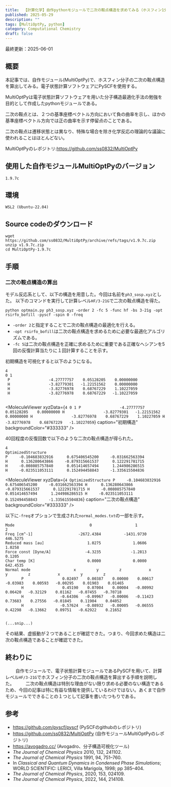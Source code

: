 ---
title:  【計算化学】自作pythonモジュールで二次の鞍点構造を求めてみる（ホスフィン1分子）
published: 2025-05-29
description: ""
tags: [MultiOptPy, python]
category: Computational Chemistry
draft: false
---
最終更新：2025-06-01



## 概要

本記事では、自作モジュール(MultiOptPy)で、ホスフィン分子の二次の鞍点構造を算出してみる。電子状態計算ソフトウェアにPySCFを使用する。

MultiOptPyは電子状態計算ソフトウェアを用いた分子構造最適化手法の勉強を目的として作成したpythonモジュールである。

二次の鞍点とは、２つの基準座標ベクトル方向において負の曲率を示し、ほかの基準座標ベクトル方向では正の曲率を示す停留点のことである。

二次の鞍点は遷移状態とは異なり、特殊な場合を除き化学反応の理論的な議論に使われることはほとんどない。

MultiOptPyのレポジトリ:https://github.com/ss0832/MultiOptPy



## 使用した自作モジュールMultiOptPyのバージョン
```
1.9.7c
```
## 環境
```
WSL2 (Ubuntu-22.04)
```
## Source codeのダウンロード

```
wget https://github.com/ss0832/MultiOptPy/archive/refs/tags/v1.9.7c.zip
unzip v1.9.7c.zip
cd MultiOptPy-1.9.7c
```


## 手順

### 二次の鞍点構造の算出

モデル反応系として、以下の構造を用意した。今回は名前を`ph3_sosp.xyz`とした。
以下のコマンドを実行して計算レベル`HF/3-21G`で二次の鞍点構造を得た。
```
python optmain.py ph3_sosp.xyz -order 2 -fc 5 -func hf -bs 3-21g -opt rsirfo_bofill -pyscf -spin 0 -freq
```
- `-order 2`と指定することで二次の鞍点構造の最適化を行える。
- `-opt rsirfo_bofill`は二次の鞍点構造を求めるために必要な最適化アルゴリズムである。
- `-fc 5`は二次の鞍点構造を正確に求めるために重要である正確なへシアンを5回の反復計算当たりに１回計算することを示す。

初期構造を可視化すると以下のようになる。

```
4
0 1
 P                 -4.27777757    0.05128205    0.00000000
 H                 -3.82779301   -1.22151562    0.00000000
 H                 -3.82776978    0.68767229    1.10227059
 H                 -3.82776978    0.68767229   -1.10227059


```

<MoleculeViewer 
  xyzData={`4
0 1
 P                 -4.27777757    0.05128205    0.00000000
 H                 -3.82779301   -1.22151562    0.00000000
 H                 -3.82776978    0.68767229    1.10227059
 H                 -3.82776978    0.68767229   -1.10227059`}
  caption="初期構造"
  backgroundColor="#333333"
/>


40回程度の反復回数で以下のような二次の鞍点構造が得られた。

```
4
OptimizedStructure
P     -0.104683832916      0.675406545200     -0.031662563394
H      0.136280643866     -0.879315661537      0.122291781715
H     -0.008085757840      0.051414657494      1.244986286515
H     -0.023511053111      0.152494458843     -1.335615504836

```

<MoleculeViewer 
  xyzData={`4
OptimizedStructure
P     -0.104683832916      0.675406545200     -0.031662563394
H      0.136280643866     -0.879315661537      0.122291781715
H     -0.008085757840      0.051414657494      1.244986286515
H     -0.023511053111      0.152494458843     -1.335615504836`}
  caption="二次の鞍点構造"
  backgroundColor="#333333"
/>


以下に`-freq`オプションで生成された`normal_modes.txt`の一部を示す。
```
Mode                                 0                   1                   2
Freq [cm^-1]                    -2672.4384          -1431.9730            446.5275
Reduced mass [au]                   1.0275              1.0606              1.0258
Force const [Dyne/A]               -4.3235             -1.2813              0.1205
Char temp [K]                       0.0000              0.0000            642.4535
Normal mode                   x         y         z            x         y         z            x         y         z     
       P                 0.02497    0.00387    0.00000    0.00617   -0.03983    0.00593   -0.00295    0.01903    0.01465
       H                 0.45190    0.07004    0.00004   -0.00992    0.06420   -0.32129    0.01162   -0.07455   -0.70718
       H                -0.64306   -0.09967   -0.00006   -0.11423    0.73683    0.27556   -0.01845    0.11904    0.04052
       H                -0.57624   -0.08932   -0.00005   -0.06555    0.42298   -0.13662    0.09751   -0.62922    0.21652


(...snip...)
```

その結果、虚振動が２つであることが確認できた。つまり、今回求めた構造は二次の鞍点構造であることが確認できた。


## 終わりに
　
　自作モジュールで、電子状態計算モジュールであるPySCFを用いて、計算レベル`HF/3-21G`でホスフィン分子の二次の鞍点構造を算出する手順を説明した。
　
　二次の鞍点構造は特別な理由がない限り求める必要のない構造であるため、今回の記事は特に有益な情報を提供しているわけではない。あくまで自作モジュールでできることの１つとして記事を書いたつもりである。


## 参考
- https://github.com/pyscf/pyscf (PySCFのgithubのレポジトリ)
- https://github.com/ss0832/MultiOptPy (自作モジュールMultiOptPyのレポジトリ)
- https://avogadro.cc/ (Avogadro、分子構造可視化ツール)
- _The Journal of Chemical Physics_ 2010, 132, 241102.
- _The Journal of Chemical Physics_ 1991, 94, 751–760.
- In _Classical and Quantum Dynamics in Condensed Phase Simulations_; WORLD SCIENTIFIC: LERICI, Villa Marigola, 1998; pp 385–404.
- _The Journal of Chemical Physics_, 2020, 153, 024109.
- _The Journal of Chemical Physics_, 2022, 144, 214108.
